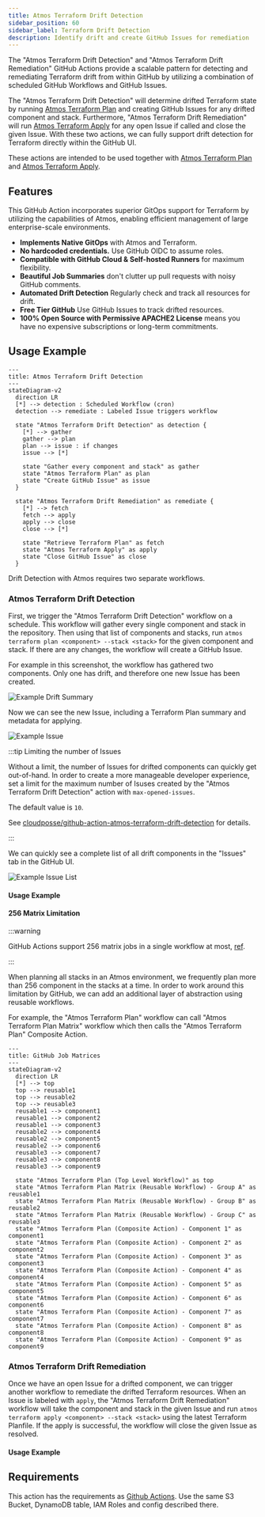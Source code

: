 ```yaml
---
title: Atmos Terraform Drift Detection
sidebar_position: 60
sidebar_label: Terraform Drift Detection
description: Identify drift and create GitHub Issues for remediation
---
```


<Intro>
The  "Atmos Terraform Drift Detection" and "Atmos Terraform Drift Remediation" GitHub Actions provide a scalable pattern for detecting and remediating Terraform drift from within GitHub by utilizing a combination of scheduled GitHub Workflows and GitHub Issues.
</Intro>

The "Atmos Terraform Drift Detection" will determine drifted Terraform state by running [Atmos Terraform Plan](/integrations/github-actions/atmos-terraform-plan) and creating GitHub Issues for any drifted component and stack. Furthermore, "Atmos Terraform Drift Remediation" will run [Atmos Terraform Apply](/integrations/github-actions/atmos-terraform-apply) for any open Issue if called and close the given Issue. With these two actions, we can fully support drift detection for Terraform directly within the GitHub UI.

These actions are intended to be used together with [Atmos Terraform Plan](/integrations/github-actions/atmos-terraform-plan) and [Atmos Terraform Apply](/integrations/github-actions/atmos-terraform-apply).

## Features

This GitHub Action incorporates superior GitOps support for Terraform by utilizing the capabilities of Atmos, enabling efficient management of large enterprise-scale environments.

* **Implements Native GitOps** with Atmos and Terraform.
* **No hardcoded credentials.** Use GitHub OIDC to assume roles.
* **Compatible with GitHub Cloud & Self-hosted Runners** for maximum flexibility. 
* **Beautiful Job Summaries** don't clutter up pull requests with noisy GitHub comments.
* **Automated Drift Detection** Regularly check and track all resources for drift.
* **Free Tier GitHub** Use GitHub Issues to track drifted resources.
* **100% Open Source with Permissive APACHE2 License** means you have no expensive subscriptions or long-term commitments.

## Usage Example

```mermaid
---
title: Atmos Terraform Drift Detection 
---
stateDiagram-v2
  direction LR
  [*] --> detection : Scheduled Workflow (cron)
  detection --> remediate : Labeled Issue triggers workflow

  state "Atmos Terraform Drift Detection" as detection {
    [*] --> gather
    gather --> plan
    plan --> issue : if changes
    issue --> [*]

    state "Gather every component and stack" as gather
    state "Atmos Terraform Plan" as plan
    state "Create GitHub Issue" as issue 
  }

  state "Atmos Terraform Drift Remediation" as remediate {
    [*] --> fetch
    fetch --> apply
    apply --> close
    close --> [*]

    state "Retrieve Terraform Plan" as fetch
    state "Atmos Terraform Apply" as apply
    state "Close GitHub Issue" as close
  }
```

Drift Detection with Atmos requires two separate workflows. 

### Atmos Terraform Drift Detection

First, we trigger the "Atmos Terraform Drift Detection" workflow on a schedule. This workflow will gather every single component and stack in the repository. Then using that list of components and stacks, run `atmos terraform plan <component> --stack <stack>` for the given component and stack. If there are any changes, the workflow will create a GitHub Issue.

For example in this screenshot, the workflow has gathered two components. Only one has drift, and therefore one new Issue has been created.

![Example Drift Summary](/img/github-actions/drift-summary.png)

Now we can see the new Issue, including a Terraform Plan summary and metadata for applying.

![Example Issue](/img/github-actions/drift-issue.png)

:::tip Limiting the number of Issues

Without a limit, the number of Issues for drifted components can quickly get out-of-hand. In order to create a more manageable developer experience, set a limit for the maximum number of Isuses created by the "Atmos Terraform Drift Detection" action with `max-opened-issues`. 

The default value is `10`.

See [cloudposse/github-action-atmos-terraform-drift-detection](https://github.com/cloudposse/github-action-atmos-terraform-drift-detection/#inputs) for details.

:::

We can quickly see a complete list of all drift components in the "Issues" tab in the GitHub UI.

![Example Issue List](/img/github-actions/drift-issue-list.png)

#### Usage Example

<RemoteFile source="https://raw.githubusercontent.com/cloudposse/docs/master/examples/snippets/.github/workflows/atmos-terraform-drift-detection.yaml" />

#### 256 Matrix Limitation

:::warning 

GitHub Actions support 256 matrix jobs in a single workflow at most, [ref](https://docs.github.com/en/actions/using-jobs/using-a-matrix-for-your-jobs#using-a-matrix-strategy). 

:::

When planning all stacks in an Atmos environment, we frequently plan more than 256 component in the stacks at a time. In order to work around this limitation by GitHub, we can add an additional layer of abstraction using reusable workflows. 

For example, the "Atmos Terraform Plan" workflow can call "Atmos Terraform Plan Matrix" workflow which then calls the "Atmos Terraform Plan" Composite Action.

```mermaid
---
title: GitHub Job Matrices
---
stateDiagram-v2
  direction LR
  [*] --> top
  top --> reusable1
  top --> reusable2
  top --> reusable3
  reusable1 --> component1
  reusable1 --> component2
  reusable1 --> component3
  reusable2 --> component4
  reusable2 --> component5
  reusable2 --> component6
  reusable3 --> component7
  reusable3 --> component8
  reusable3 --> component9

  state "Atmos Terraform Plan (Top Level Workflow)" as top
  state "Atmos Terraform Plan Matrix (Reusable Workflow) - Group A" as reusable1
  state "Atmos Terraform Plan Matrix (Reusable Workflow) - Group B" as reusable2
  state "Atmos Terraform Plan Matrix (Reusable Workflow) - Group C" as reusable3
  state "Atmos Terraform Plan (Composite Action) - Component 1" as component1
  state "Atmos Terraform Plan (Composite Action) - Component 2" as component2
  state "Atmos Terraform Plan (Composite Action) - Component 3" as component3
  state "Atmos Terraform Plan (Composite Action) - Component 4" as component4
  state "Atmos Terraform Plan (Composite Action) - Component 5" as component5
  state "Atmos Terraform Plan (Composite Action) - Component 6" as component6
  state "Atmos Terraform Plan (Composite Action) - Component 7" as component7
  state "Atmos Terraform Plan (Composite Action) - Component 8" as component8
  state "Atmos Terraform Plan (Composite Action) - Component 9" as component9
```


### Atmos Terraform Drift Remediation

Once we have an open Issue for a drifted component, we can trigger another workflow to remediate the drifted Terraform resources. When an Issue is labeled with `apply`, the "Atmos Terraform Drift Remediation" workflow will take the component and stack in the given Issue and run `atmos terraform apply <component> --stack <stack>` using the latest Terraform Planfile. If the apply is successful, the workflow will close the given Issue as resolved.

#### Usage Example

<RemoteFile source="https://raw.githubusercontent.com/cloudposse/docs/master/examples/snippets/.github/workflows/atmos-terraform-drift-remediation.yaml" />

## Requirements

This action has the requirements as [Github Actions](/integrations/github-actions/). Use the same S3 Bucket, DynamoDB table, IAM Roles and config described there.
